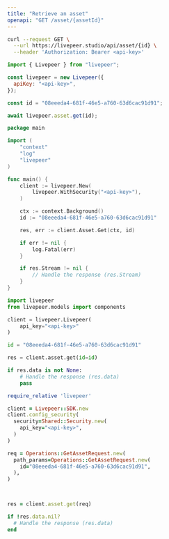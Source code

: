```yaml
---
title: "Retrieve an asset"
openapi: "GET /asset/{assetId}"
---
```


<RequestExample>

```bash cURL
curl --request GET \
  --url https://livepeer.studio/api/asset/{id} \
  --header 'Authorization: Bearer <api-key>'
```

```javascript JavaScript
import { Livepeer } from "livepeer";

const livepeer = new Livepeer({
  apiKey: "<api-key>",
});

const id = "08eeeda4-681f-46e5-a760-63d6cac91d91";

await livepeer.asset.get(id);
```

```go Go
package main

import (
	"context"
	"log"
	"livepeer"
)

func main() {
	client := livepeer.New(
		livepeer.WithSecurity("<api-key>"),
	)

	ctx := context.Background()
	id := "08eeeda4-681f-46e5-a760-63d6cac91d91"

	res, err := client.Asset.Get(ctx, id)

	if err != nil {
		log.Fatal(err)
	}

	if res.Stream != nil {
		// Handle the response (res.Stream)
	}
}
```

```python Python
import livepeer
from livepeer.models import components

client = livepeer.Livepeer(
    api_key="<api-key>"
)

id = "08eeeda4-681f-46e5-a760-63d6cac91d91"

res = client.asset.get(id=id)

if res.data is not None:
    # Handle the response (res.data)
    pass

```

```ruby Ruby
require_relative 'livepeer'

client = Livepeer::SDK.new
client.config_security(
  security=Shared::Security.new(
    api_key="<api-key>",
  )
)

req = Operations::GetAssetRequest.new(
  path_params=Operations::GetAssetRequest.new(
    id="08eeeda4-681f-46e5-a760-63d6cac91d91",
  ),
)



res = client.asset.get(req)

if !res.data.nil?
  # Handle the response (res.data)
end

```

</RequestExample>
